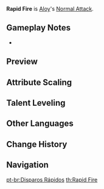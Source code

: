 {{Talent Infobox
|character     = Aloy
|type          = Normal Attack
|image         = Talent Rapid Fire.png
|info          = '''Normal Attack'''<br />Perform up to 4 consecutive shots with a bow.<br /><br />'''Charged Attack'''<br />Perform a more precise '''Aimed Shot''' with increased DMG.<br />While aiming, biting frost will accumulate on the arrowhead. A fully charged frost arrow will deal {{Color|Cryo DMG}}.<br /><br />'''Plunging Attack'''<br />Fires off a shower of arrows in mid-air before falling and striking the ground, dealing [[AoE]] DMG upon impact.<br />
|hit1          = 21.12–39.84%+23.76-44.82%
|hit2          = 43.12-81.34%
|hit3          = 52.8-99.6%
|hit4          = 65.65-123.84%
|aimed         = 43.86-92.82%
|charged       = 124-235.6%
|plunge        = 56.83-120.27%
|plungeLow     = 113.63-240.48%
|plungeHigh    = 141.93-300.37%
|scale_att1    = ATK
}}
'''Rapid Fire''' is [[Aloy]]'s [[Normal Attack]].

==Gameplay Notes==
* {{TalentNote|conversion|talent=Frozen Wilds|character=Aloy|Cryo|10}}

==Preview==
{{Preview
|file1    = Rapid Fire Normal Preview
|caption1 = Normal Attack

|file2    = Rapid Fire Charged Preview
|caption2 = Charged Attack

|file3    = Rapid Fire Plunge Preview
|caption3 = Plunge Attack
}}
{{Clr}}

==Attribute Scaling==
{{Talent Scaling
|talentType=Normal Attack
|levels=11
|order=hit1,hit2,hit3,hit4,charged_title,aimed,fully-chargedaimedshot,plunge_title,plunge,plungelow,plungehigh
|titles=1-Hit DMG (%),2-Hit DMG (%),3-Hit DMG (%),4-Hit DMG (%),Charged Attack (Aimed Shot),Aimed Shot (%),Fully-Charged Aimed Shot (%),Plunging Attack,Plunge DMG (%),Low Plunge DMG (%),High Plunge DMG (%)
|hit1_1=21.12+23.76
|hit1_2=22.56+25.38
|hit1_3=24+27
|hit1_4=25.92+29.16
|hit1_5=27.36+30.78
|hit1_6=29.04+32.67
|hit1_7=31.2+35.1
|hit1_8=33.36+37.53
|hit1_9=35.52+39.96
|hit1_10=37.68+42.39
|hit1_11=39.84+44.82
|hit2_1=43.12
|hit2_2=46.06
|hit2_3=49
|hit2_4=52.92
|hit2_5=55.86
|hit2_6=59.29
|hit2_7=63.7
|hit2_8=68.11
|hit2_9=72.52
|hit2_10=76.93
|hit2_11=81.34
|hit3_1=52.8
|hit3_2=56.4
|hit3_3=60
|hit3_4=64.8
|hit3_5=68.4
|hit3_6=72.6
|hit3_7=78
|hit3_8=83.4
|hit3_9=88.8
|hit3_10=94.2
|hit3_11=99.6
|hit4_1=65.65
|hit4_2=70.12
|hit4_3=74.6
|hit4_4=80.57
|hit4_5=85.04
|hit4_6=90.27
|hit4_7=96.98
|hit4_8=103.69
|hit4_9=110.41
|hit4_10=117.12
|hit4_11=123.84
|aimed_1=43.86
|aimed_2=47.43
|aimed_3=51
|aimed_4=56.1
|aimed_5=59.67
|aimed_6=63.75
|aimed_7=69.36
|aimed_8=74.97
|aimed_9=80.58
|aimed_10=86.7
|aimed_11=92.82
|fully-chargedaimedshot_1=124
|fully-chargedaimedshot_2=133.3
|fully-chargedaimedshot_3=142.6
|fully-chargedaimedshot_4=155
|fully-chargedaimedshot_5=164.3
|fully-chargedaimedshot_6=173.6
|fully-chargedaimedshot_7=186
|fully-chargedaimedshot_8=198.4
|fully-chargedaimedshot_9=210.8
|fully-chargedaimedshot_10=223.2
|fully-chargedaimedshot_11=235.6
|plunge_1=56.83
|plunge_2=61.45
|plunge_3=66.08
|plunge_4=72.69
|plunge_5=77.31
|plunge_6=82.6
|plunge_7=89.87
|plunge_8=97.14
|plunge_9=104.41
|plunge_10=112.34
|plunge_11=120.27
|plungelow_1=113.63
|plungelow_2=122.88
|plungelow_3=132.13
|plungelow_4=145.35
|plungelow_5=154.59
|plungelow_6=165.17
|plungelow_7=179.7
|plungelow_8=194.23
|plungelow_9=208.77
|plungelow_10=224.62
|plungelow_11=240.48
|plungehigh_1=141.93
|plungehigh_2=153.49
|plungehigh_3=165.04
|plungehigh_4=181.54
|plungehigh_5=193.1
|plungehigh_6=206.3
|plungehigh_7=224.45
|plungehigh_8=242.61
|plungehigh_9=260.76
|plungehigh_10=280.57
|plungehigh_11=300.37
}}

==Talent Leveling==
{{Talent Upgrade|Aloy}}

==Other Languages==
{{Other Languages
|en      = Rapid Fire
|zhs     = 快速射击
|zhs_rm  = Kuàisù Shèjí
|zht     = 快速射擊
|zht_rm  = Kuàisù Shèjí
|zh_tl   = Rapid Fire
|ja      = ラピッドファイア
|ja_rm   = Rapiddo Faia
|ja_tl   = Rapid Fire
|ko      = 고속 사격
|ko_rm   = Gosok Sagyeok
|ko_tl   = Rapid Fire
|es      = Fuego rápido
|es_tl   = Rapid Fire
|fr      = Tir rapide
|fr_tl   = Rapid Shot
|ru      = Скоростная стрельба
|ru_tl   = Rapid Fire
|th      = Rapid Fire
|vi      = Bắn Chớp Nhoáng
|vi_tl   = Lightning-quick Fire
|de      = Schnellfeuer
|de_tl   = Rapid Fire
|id      = Rapid Fire
|pt      = Disparos Rápidos
|pt_tl   = Rapid Shots
}}

==Change History==
{{Change History|2.1}}

==Navigation==
{{Talent Navbox|Aloy}}

[[pt-br:Disparos Rápidos]]
[[th:Rapid Fire]]